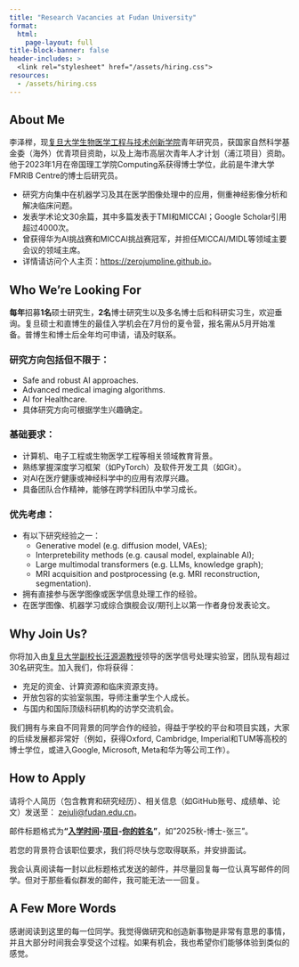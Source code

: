 ```yaml
---
title: "Research Vacancies at Fudan University"
format:
  html:
    page-layout: full
title-block-banner: false
header-includes: >
  <link rel="stylesheet" href="/assets/hiring.css">
resources:
  - /assets/hiring.css
---
```


::: {.hiring-hero}

:::

::: {.about-section}

## About Me

李泽榉，现[复旦大学生物医学工程与技术创新学院](https://bme-college.fudan.edu.cn/)青年研究员，获国家自然科学基金委（海外）优青项目资助，以及上海市高层次青年人才计划（浦江项目）资助。
他于2023年1月在帝国理工学院Computing系获得博士学位，此前是牛津大学FMRIB Centre的博士后研究员。

- 研究方向集中在机器学习及其在医学图像处理中的应用，侧重神经影像分析和解决临床问题。
- 发表学术论文30余篇，其中多篇发表于TMI和MICCAI；Google Scholar引用超过4000次。
- 曾获得华为AI挑战赛和MICCAI挑战赛冠军，并担任MICCAI/MIDL等领域主要会议的领域主席。
- 详情请访问个人主页：[https://zerojumpline.github.io](https://zerojumpline.github.io)。

:::

::: {.positions-section}

## Who We're Looking For

**每年**招募**1名**硕士研究生，**2名**博士研究生以及多名博士后和科研实习生，欢迎垂询。复旦硕士和直博生的最佳入学机会在7月份的夏令营，报名需从5月开始准备。普博生和博士后全年均可申请，请及时联系。

### 研究方向包括但不限于：

- Safe and robust AI approaches.
- Advanced medical imaging algorithms.
- AI for Healthcare.
- 具体研究方向可根据学生兴趣确定。

### 基础要求：

- 计算机、电子工程或生物医学工程等相关领域教育背景。
- 熟练掌握深度学习框架（如PyTorch）及软件开发工具（如Git）。
- 对AI在医疗健康或神经科学中的应用有浓厚兴趣。
- 具备团队合作精神，能够在跨学科团队中学习成长。

### 优先考虑：

- 有以下研究经验之一：
  - Generative model (e.g. diffusion model, VAEs);
  - Interpretebility methods (e.g. causal model, explainable AI);
  - Large multimodal transformers (e.g. LLMs, knowledge graph);
  - MRI acquisition and postprocessing (e.g. MRI reconstruction, segmentation).
- 拥有直接参与医学图像或医学信息处理工作的经验。
- 在医学图像、机器学习或综合旗舰会议/期刊上以第一作者身份发表论文。

:::

::: {.why-join-section}

## Why Join Us?

你将加入由[复旦大学副校长汪源源教授](https://bme-college.fudan.edu.cn/wyy/main.htm)领导的医学信号处理实验室，团队现有超过30名研究生。加入我们，你将获得：

- 充足的资金、计算资源和临床资源支持。
- 开放包容的实验室氛围，导师注重学生个人成长。
- 与国内和国际顶级科研机构的访学交流机会。

我们拥有与来自不同背景的同学合作的经验，得益于学校的平台和项目实践，大家的后续发展都非常好（例如，获得Oxford, Cambridge, Imperial和TUM等高校的博士学位，或进入Google, Microsoft, Meta和华为等公司工作）。

:::

::: {.apply-section}

## How to Apply

请将个人简历（包含教育和研究经历）、相关信息（如GitHub账号、成绩单、论文）发送至：
[zejuli@fudan.edu.cn](mailto:zejuli@fudan.edu.cn)。

邮件标题格式为**"<u>入学时间</u>-<u>项目</u>-<u>你的姓名</u>"**，如"2025秋-博士-张三"。

若您的背景符合该职位要求，我们将尽快与您取得联系，并安排面试。

我会认真阅读每一封以此标题格式发送的邮件，并尽量回复每一位认真写邮件的同学。但对于那些看似群发的邮件，我可能无法一一回复。

:::

::: {.final-words-section}

## A Few More Words

感谢阅读到这里的每一位同学。我觉得做研究和创造新事物是非常有意思的事情，并且大部分时间我会享受这个过程。如果有机会，我也希望你们能够体验到类似的感觉。

:::
